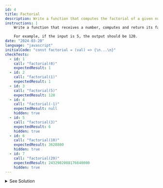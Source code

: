 ```yaml
---
id: 4
title: Factorial
description: Write a function that computes the factorial of a given number.
instructions: |
    Write a function that receives a number, computes and return its factorial.

    For example, if the input is 5, the output should be 120.
date: "2024-03-20"
language: "javascript"
initialCode: "const factorial = (val) => {\n...\n}"
checkTests:
  - id: 1
    call: "factorial(0)"
    expectedResult: 1
  - id: 2
    call: "factorial(1)"
    expectedResult: 1
  - id: 3
    call: "factorial(5)"
    expectedResult: 120
  - id: 4
    call: "factorial(-1)"
    expectedResult: null
    hidden: true
  - id: 5
    call: "factorial(3)"
    expectedResult: 6
    hidden: true
  - id: 6
    call: "factorial(10)"
    expectedResult: 3628800
    hidden: true
  - id: 7
    call: "factorial(20)"
    expectedResult: 2432902008176640000
    hidden: true
---
```


<details>
  <summary>See Solution</summary>

## Solution
```ts
const factorial = (val) => {
    if(val < 0) return null
    if(val === 0) return 1
    return val * factorial(val - 1)
}
```

### Explanation
The operation is simple.
We loop through the numbers from 1 to 100 and check if the number is divisible by 3, 5 or both. 
If it is divisible by 3, we print "Fizz", if it is divisible by 5, we print "Buzz" and if it is divisible by both 3 and 5, we print "FizzBuzz". 
If none of the conditions are met, we print the number itself.

## Complexity Analysis
The time complexity for this algorithm is O(n) where n is the number of elements in the array.


## Alternatives
```js
const factorial = (val) => {
    if(val < 0) return null
    if(val === 0) return 1
    let result = 1
    for(let i = 1; i <= val; i++) {
        result *= i
    }
    return result
}
```

</details>